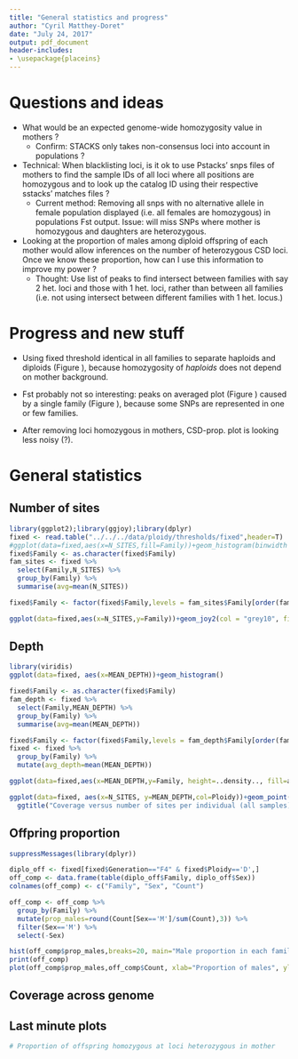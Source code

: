```yaml
---
title: "General statistics and progress"
author: "Cyril Matthey-Doret"
date: "July 24, 2017"
output: pdf_document
header-includes:
- \usepackage{placeins}
---
```


# Questions and ideas

* What would be an expected genome-wide homozygosity value in mothers ?
    + Confirm: STACKS only takes non-consensus loci into account in populations ?

* Technical: When blacklisting loci, is it ok to use Pstacks' snps files of mothers to find the sample IDs of all loci where all positions are homozygous and to look up the catalog ID using their respective sstacks' matches files ?
    + Current method: Removing all snps with no alternative allele in female population displayed (i.e. all females are homozygous) in populations Fst output. Issue: will miss SNPs where mother is homozygous and daughters are heterozygous.

* Looking at the proportion of males among diploid offspring of each mother would allow inferences on the number of heterozygous CSD loci. Once we know these proportion, how can I use this information to improve my power ?
    + Thought: Use list of peaks to find intersect between families with say 2 het. loci and those with 1 het. loci, rather than between all families (i.e. not using intersect between different families with 1 het. locus.)

# Progress and new stuff

* Using fixed threshold identical in all families to separate haploids and diploids (Figure \ref{fixed}), because homozygosity of *haploids* does not depend on mother background.

\begin{center}
\begin{figure}[h!]
\includegraphics[width=4in]{./figures/ploidy_sep_fixed.pdf}
\caption{Homozygosity of all samples, including haploids. The red vertical dotted line is the separation threshold. The black continuous vertical lines are the mothers' values.}
\label{fixed}
\end{figure}
\end{center}

* Fst probably not so interesting: peaks on averaged plot (Figure \ref{Fst_avg}) caused by a single family (Figure \ref{Fst_merged}), because some SNPs are represented in one or few families.

\begin{center}
\begin{figure}[h!]
\includegraphics[width=6in]{./figures/haplo_avg_all_Fst.pdf}
\caption{Fst value over genome, averaged across families at each SNPs. Haploids included, did not remove loci homozygous in mothers.}
\label{Fst_avg}
\end{figure}
\end{center}

\begin{center}
\begin{figure}[h!]
\includegraphics[width=6in]{./figures/haplo_Fst_merged.pdf}
\caption{Fst value over genome, overlaying families. Haploids included, did not remove loci homozygous in mothers.}
\label{Fst_merged}
\end{figure}
\end{center}

\begin{center}
\begin{figure}[h!]
\includegraphics[width=6in]{./figures/haplo_Fst_per_fam.pdf}
\caption{Fst value over genome for each family independently. Haploids included, did not remove loci homozygous in mothers.}
\label{Fst_fam}
\end{figure}
\end{center}

* After removing loci homozygous in mothers, CSD-prop. plot is looking less noisy  (?).

\FloatBarrier

# General statistics

## Number of sites
```r
library(ggplot2);library(ggjoy);library(dplyr)
fixed <- read.table("../../../data/ploidy/thresholds/fixed",header=T)
#ggplot(data=fixed,aes(x=N_SITES,fill=Family))+geom_histogram(binwidth = 10)+ggtitle("Number of sites per sample, by family (all samples)")
fixed$Family <- as.character(fixed$Family)
fam_sites <- fixed %>%
  select(Family,N_SITES) %>%
  group_by(Family) %>%
  summarise(avg=mean(N_SITES))

fixed$Family <- factor(fixed$Family,levels = fam_sites$Family[order(fam_sites$avg)],ordered = T)

ggplot(data=fixed,aes(x=N_SITES,y=Family))+geom_joy2(col = "grey10", fill = "grey70")+ggtitle("Number of sites per sample, by family (all samples)") + theme_minimal()
```

## Depth

```r
library(viridis)
ggplot(data=fixed, aes(x=MEAN_DEPTH))+geom_histogram()

fixed$Family <- as.character(fixed$Family)
fam_depth <- fixed %>%
  select(Family,MEAN_DEPTH) %>%
  group_by(Family) %>%
  summarise(avg=mean(MEAN_DEPTH))

fixed$Family <- factor(fixed$Family,levels = fam_depth$Family[order(fam_depth$avg)],ordered = T)
fixed <- fixed %>% 
  group_by(Family) %>% 
  mutate(avg_depth=mean(MEAN_DEPTH))

ggplot(data=fixed,aes(x=MEAN_DEPTH,y=Family, height=..density.., fill=avg_depth))+geom_joy2(stat='binline',alpha=0.4)+ggtitle("Mean sample depth by family (all samples)") + theme_minimal() + scale_fill_viridis()

ggplot(data=fixed, aes(x=N_SITES, y=MEAN_DEPTH,col=Ploidy))+geom_point()+facet_wrap(~Family) +
  ggtitle("Coverage versus number of sites per individual (all samples)")
```


## Offpring proportion

```r
suppressMessages(library(dplyr))

diplo_off <- fixed[fixed$Generation=="F4" & fixed$Ploidy=='D',]
off_comp <- data.frame(table(diplo_off$Family, diplo_off$Sex))
colnames(off_comp) <- c("Family", "Sex", "Count")

off_comp <- off_comp %>%
  group_by(Family) %>%
  mutate(prop_males=round(Count[Sex=='M']/sum(Count),3)) %>%
  filter(Sex=='M') %>%
  select(-Sex)

hist(off_comp$prop_males,breaks=20, main="Male proportion in each family", xlab="Proportion of males", ylab="Number of families")
print(off_comp)
plot(off_comp$prop_males,off_comp$Count, xlab="Proportion of males", ylab="Number of 2N offspring", main="Proportion of males versus total diploid offpsring")
```

## Coverage across genome


\begin{center}
\begin{figure}[h!]
\includegraphics[width=6in]{./figures/cov_avg_10kb_win.pdf}
\caption{Coverage across genome, averaged across all individuals by 10kb windows.}
\label{Fst_fam}
\end{figure}
\end{center}

## Last minute plots

```r
# Proportion of offspring homozygous at loci heterozygous in mother



```